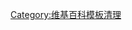 {{Maintenance category}}
{{empty category}}
{{Template category}}
{{See also|Template:Format TemplateData}}

[[Category:维基百科模板清理|Category:维基百科模板清理]]